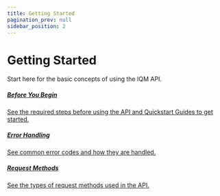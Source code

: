 ```yaml
---
title: Getting Started
pagination_prev: null
sidebar_position: 2
---
```



# Getting Started

Start here for the basic concepts of using the IQM API. 

<Columns>
<Column>
  <a class='card'  href="Before-You-Begin">
  <Card className='indexCards'>
    <CardHeader>
      <h5>Before You Begin</h5>
    </CardHeader>
    <CardBody>
      See the required steps before using the API and Quickstart Guides to get started.
    </CardBody>
  </Card>
  </a>
</Column>
<Column>
    <a class='card'  href="Error-Handling">
    <Card className='indexCards'>
    <CardHeader>
      <h5>Error Handling</h5>
    </CardHeader>
    <CardBody>
      See common error codes and how they are handled.
    </CardBody>
  </Card>
  </a>
</Column>
<Column>
    <a class='card'  href="Request-Methods">
    <Card className='indexCards'>
    <CardHeader>
      <h5>Request Methods</h5>
    </CardHeader>
    <CardBody>
      See the types of request methods used in the API.
    </CardBody>
  </Card>
  </a>
</Column>
</Columns>